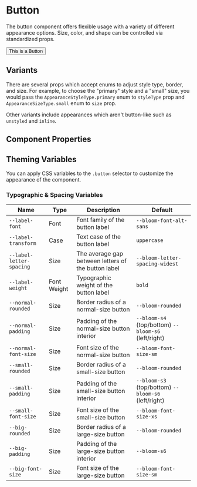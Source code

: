 
# Button

The button component offers flexible usage with a variety of different appearance options. Size, color, and shape can be controlled via standardized props.

<Canvas>
  <Button>This is a Button</Button>
</Canvas>

## Variants

There are several props which accept enums to adjust style type, border, and size. For example, to choose the "primary" style and a "small" size, you would pass the `AppearanceStyleType.primary` enum to `styleType` prop and `AppearanceSizeType.small` enum to `size` prop.

<Canvas>
  <Story id="actions-button--small-and-primary" />
</Canvas>

Other variants include appearances which aren't button-like such as `unstyled` and `inline`.

## Component Properties

<ArgsTable of={Button} />

## Theming Variables

You can apply CSS variables to the `.button` selector to customize the appearance of the component.

### Typographic & Spacing Variables

| Name                     | Type        | Description                                         | Default                                             |
| ------------------------ | ----------- | --------------------------------------------------- | --------------------------------------------------- |
| `--label-font`           | Font        | Font family of the button label                     | `--bloom-font-alt-sans`                             |
| `--label-transform`      | Case        | Text case of the button label                       | `uppercase`                                         |
| `--label-letter-spacing` | Size        | The average gap between letters of the button label | `--bloom-letter-spacing-widest`                     |
| `--label-weight`         | Font Weight | Typographic weight of the button label              | `bold`                                              |
| `--normal-rounded`       | Size        | Border radius of a normal-size button               | `--bloom-rounded`                                   |
| `--normal-padding`       | Size        | Padding of the normal-size button interior          | `--bloom-s4` (top/bottom) `--bloom-s6` (left/right) |
| `--normal-font-size`     | Size        | Font size of the normal-size button                 | `--bloom-font-size-sm`                              |
| `--small-rounded`        | Size        | Border radius of a small-size button                | `--bloom-rounded`                                   |
| `--small-padding`        | Size        | Padding of the small-size button interior           | `--bloom-s3` (top/bottom) `--bloom-s6` (left/right) |
| `--small-font-size`      | Size        | Font size of the small-size button                  | `--bloom-font-size-xs`                              |
| `--big-rounded`          | Size        | Border radius of a large-size button                | `--bloom-rounded`                                   |
| `--big-padding`          | Size        | Padding of the large-size button interior           | `--bloom-s6`                                        |
| `--big-font-size`        | Size        | Font size of the large-size button                  | `--bloom-font-size-sm`                              |
